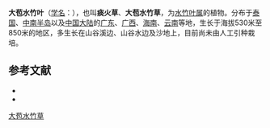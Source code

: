 {{Speciesbox
| name = 大苞水竹草
| status = 
| status_system = 
| image =
| genus = Murdannia
| species = bracteata
| authority = (C. B. Clarke) J. K. Morton
}}

'''大苞水竹叶'''（[[学名|学名]]：{{lang|la|''Murdannia bracteata''}}），也叫'''痰火草'''、'''大苞水竹草'''，为[[水竹叶属|水竹叶属]]的植物。分布于[[泰国|泰国]]、[[中南半岛|中南半岛]]以及[[中国大陆|中国大陆]]的[[广东|广东]]、[[广西|广西]]、[[海南|海南]]、[[云南|云南]]等地，生长于海拔530米至850米的地区，多生长在山谷溪边、山谷水边及沙地上，目前尚未由人工引种栽培。

== 参考文献 ==
* {{cite web| url =http://www.bioinfo.cn/db05/KmzwSpecies.php?action=view&id=3307| title =大苞水竹草| work =《中国高等植物数据库全库》| publisher =中国科学院微生物研究所| author =昆明植物研究所| accessdate =2009-02-24| deadurl =yes| archiveurl =https://web.archive.org/web/20160305103209/http://www.bioinfo.cn/db05/KmzwSpecies.php?action=view&id=3307| archivedate =2016-03-05}}
* {{TaiBNET| zh=痰火草 | id=418164 | binomial=Murdannia bracteata | authority=(C. B. Clarke) O. Kuntze ex J. K. Morton | var= | accessdate=2013-01-24}}
{{Taxonbar|from=Q10937712}}

[[Category:水竹叶属|大苞水竹草]]


{{植物小作品}}
